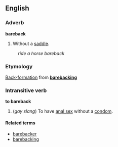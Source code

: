 ==English==
===Adverb===
'''bareback'''

#Without a [[saddle]].
:''ride a horse bareback''

===Etymology===
[[Back-formation]] from '''[[barebacking]]'''

===Intransitive verb===
'''to bareback'''

#(''gay slang'') To have [[anal sex]] without a [[condom]].

====Related terms====
*[[barebacker]]
*[[barebacking]]